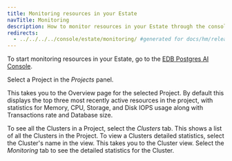 ```yaml
---
title: Monitoring resources in your Estate
navTitle: Monitoring
description: How to monitor resources in your Estate through the console by navigating the Projects and Clusters views.
redirects:
  - ../../../../console/estate/monitoring/ #generated for docs/hm/release-1.2
---
```


To start monitoring resources in your Estate, go to the [EDB Postgres AI Console](https://portal.biganimal.com/beacon). 

Select a Project in the *Projects* panel.

This takes you to the Overview page for the selected Project. By default this displays the top three most recently active resources in the project, with statistics for Memory, CPU, Storage, and Disk IOPS usage along with Transactions rate and Database size.

To see all the Clusters in a Project, select the *Clusters* tab. This shows a list of all the Clusters in the Project. To view a Clusters detailed statistics, select the Cluster's name in the view. This takes you to the Cluster view. Select the *Monitoring* tab to see the detailed statistics for the Cluster.

